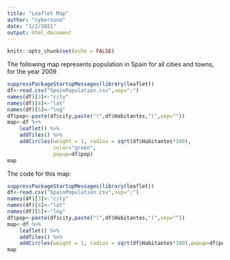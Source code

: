 ```yaml
---
title: "Leaflet Map"
author: "cybersuno"
date: "1/2/2021"
output: html_document
---
```


```r
knitr::opts_chunk$set(echo = FALSE)
```

The following map represents population in Spain for all cities and towns, for the year 2009
```r
suppressPackageStartupMessages(library(leaflet))
df<-read.csv("SpainPopulation.csv",sep=";")
names(df)[3]<-"city"
names(df)[4]<-"lat"
names(df)[5]<-"lng"
df$pop<-paste(df$city,paste("(",df$Habitantes,")",sep=""))
map<-df %>% 
    leaflet() %>% 
    addTiles() %>% 
    addCircles(weight = 1, radius = sqrt(df$Habitantes*100),
               color="green",
               popup=df$pop)
map
```


The code for this map:
```r
suppressPackageStartupMessages(library(leaflet))
df<-read.csv("SpainPopulation.csv",sep=";")
names(df)[3]<-"city"
names(df)[4]<-"lat"
names(df)[5]<-"lng"
df$pop<-paste(df$city,paste("(",df$Habitantes,")",sep=""))
map<-df %>% 
    leaflet() %>% 
    addTiles() %>% 
    addCircles(weight = 1, radius = sqrt(df$Habitantes*100),popup=df$pop)
map
```